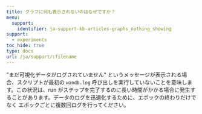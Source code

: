 ---
title: グラフに何も表示されないのはなぜですか？
menu:
  support:
    identifier: ja-support-kb-articles-graphs_nothing_showing
support:
  - experiments
toc_hide: true
type: docs
url: /ja/support/:filename
---
"まだ可視化データがログされていません" というメッセージが表示される場合、スクリプトが最初の `wandb.log` 呼び出しを実行していないことを意味します。この状況は、run がステップを完了するのに長い時間がかかる場合に発生することがあります。データのログを迅速化するために、エポックの終わりだけでなく エポックごとに複数回ログを行ってください。